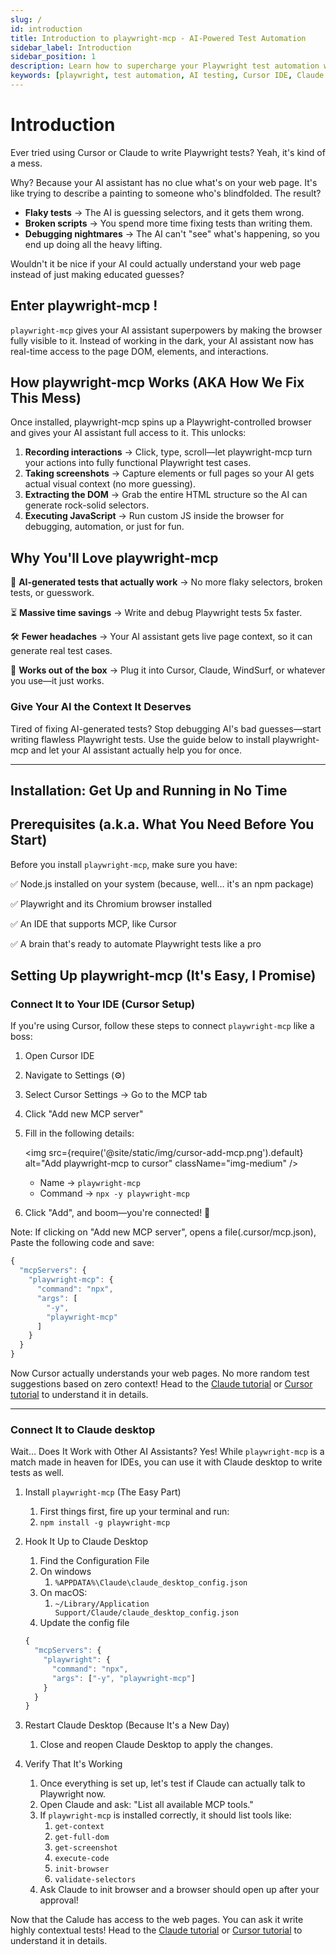```yaml
---
slug: /
id: introduction
title: Introduction to playwright-mcp - AI-Powered Test Automation
sidebar_label: Introduction
sidebar_position: 1
description: Learn how to supercharge your Playwright test automation with AI using playwright-mcp. Integrate with Cursor IDE and Claude for smarter, more reliable end-to-end testing. Say goodbye to flaky selectors and hello to context-aware test generation.
keywords: [playwright, test automation, AI testing, Cursor IDE, Claude AI, end-to-end testing, web automation, playwright-mcp, DOM interaction, test generation]
---
```

# Introduction

Ever tried using Cursor or Claude to write Playwright tests? Yeah, it's kind of a mess.

Why? Because your AI assistant has no clue what's on your web page. It's like trying to describe a painting to someone who's blindfolded. The result?

- **Flaky tests** → The AI is guessing selectors, and it gets them wrong.
- **Broken scripts** → You spend more time fixing tests than writing them.
- **Debugging nightmares** → The AI can't "see" what's happening, so you end up doing all the heavy lifting.

Wouldn't it be nice if your AI could actually understand your web page instead of just making educated guesses?

## Enter playwright-mcp !

`playwright-mcp` gives your AI assistant superpowers by making the browser fully visible to it. Instead of working in the dark, your AI assistant now has real-time access to the page DOM, elements, and interactions.

## How playwright-mcp Works (AKA How We Fix This Mess)

Once installed, playwright-mcp spins up a Playwright-controlled browser and gives your AI assistant full access to it. This unlocks:

1. **Recording interactions** → Click, type, scroll—let playwright-mcp turn your actions into fully functional Playwright test cases.
2. **Taking screenshots** → Capture elements or full pages so your AI gets actual visual context (no more guessing).
3. **Extracting the DOM** → Grab the entire HTML structure so the AI can generate rock-solid selectors.
4. **Executing JavaScript** → Run custom JS inside the browser for debugging, automation, or just for fun.

## Why You'll Love playwright-mcp

🚀 **AI-generated tests that actually work** → No more flaky selectors, broken tests, or guesswork.

⏳ **Massive time savings** → Write and debug Playwright tests 5x faster.

🛠️ **Fewer headaches** → Your AI assistant gets live page context, so it can generate real test cases.

🔌 **Works out of the box** → Plug it into Cursor, Claude, WindSurf, or whatever you use—it just works.

### **Give Your AI the Context It Deserves**

Tired of fixing AI-generated tests? Stop debugging AI's bad guesses—start writing flawless Playwright tests. Use the guide below to install playwright-mcp and let your AI assistant actually help you for once. 

---

## Installation: Get Up and Running in No Time

## Prerequisites (a.k.a. What You Need Before You Start)

Before you install `playwright-mcp`, make sure you have:

✅ Node.js installed on your system (because, well… it's an npm package)

✅ Playwright and its Chromium browser installed

✅ An IDE that supports MCP, like Cursor

✅ A brain that's ready to automate Playwright tests like a pro

## Setting Up playwright-mcp (It's Easy, I Promise)

### Connect It to Your IDE (Cursor Setup)

If you're using Cursor, follow these steps to connect `playwright-mcp` like a boss:

1. Open Cursor IDE
2. Navigate to Settings (⚙️)
3. Select Cursor Settings → Go to the MCP tab
4. Click "Add new MCP server"
5. Fill in the following details:
    
    <img src={require('@site/static/img/cursor-add-mcp.png').default} alt="Add playwright-mcp to cursor" className="img-medium" />


    - Name → `playwright-mcp`
    - Command → `npx -y playwright-mcp`
6. Click "Add", and boom—you're connected! 🚀

Note: If clicking on "Add new MCP server", opens a file(.cursor/mcp.json), Paste the following code and save:

```jsx
{
  "mcpServers": {
    "playwright-mcp": {
      "command": "npx",
      "args": [
        "-y",
        "playwright-mcp"
      ]
    }
  }
}
```

Now Cursor actually understands your web pages. No more random test suggestions based on zero context! Head to the [Claude tutorial](tutorials/claude-desktop-tutorial) or [Cursor tutorial](tutorials/cursor-tutorial) to understand it in details. 

---

### **Connect It to Claude desktop**

Wait… Does It Work with Other AI Assistants? Yes! While `playwright-mcp` is a match made in heaven for IDEs, you can use it with Claude desktop to write tests as well. 

1. Install `playwright-mcp` (The Easy Part)
    1. First things first, fire up your terminal and run:
    2. `npm install -g playwright-mcp`
2. Hook It Up to Claude Desktop
    1. Find the Configuration File
    2. On windows 
        1. `%APPDATA%\Claude\claude_desktop_config.json`
    3. On macOS: 
        1. `~/Library/Application Support/Claude/claude_desktop_config.json`
    4. Update the config file
    
    ```jsx
    {
      "mcpServers": {
        "playwright": {
          "command": "npx",
          "args": ["-y", "playwright-mcp"]
        }
      }
    }
    ```
    
3. Restart Claude Desktop (Because It's a New Day)
    1. Close and reopen Claude Desktop to apply the changes.
4. Verify That It's Working 
    1. Once everything is set up, let's test if Claude can actually talk to Playwright now.
    2. Open Claude and ask: "List all available MCP tools."
    3. If `playwright-mcp` is installed correctly, it should list tools like:
        1. `get-context`
        2. `get-full-dom`
        3. `get-screenshot`
        4. `execute-code`
        5. `init-browser`
        6. `validate-selectors`
    4. Ask Claude to init browser and a browser should open up after your approval! 

Now that the Calude has access to the web pages. You can ask it write highly contextual tests! Head to the [Claude tutorial](tutorials/claude-desktop-tutorial) or [Cursor tutorial](tutorials/cursor-tutorial) to understand it in details. 
